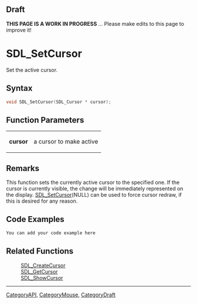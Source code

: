 
== Draft ==

'''THIS PAGE IS A WORK IN PROGRESS''' ... Please make edits to this page to improve it!
= SDL_SetCursor =

Set the active cursor.

== Syntax ==

<syntaxhighlight lang='c'>
void SDL_SetCursor(SDL_Cursor * cursor);
</syntaxhighlight>

== Function Parameters ==

{|
|'''cursor'''
|a  cursor to make active
|}

== Remarks ==

This function sets the currently active cursor to the specified one. If the
cursor is currently visible, the change will be immediately represented on
the display. [[SDL_SetCursor]](NULL) can be used to force cursor redraw, if
this is desired for any reason.

== Code Examples ==

<syntaxhighlight lang='c++'>
You can add your code example here
</syntaxhighlight>

== Related Functions ==

:[[SDL_CreateCursor]]
:[[SDL_GetCursor]]
:[[SDL_ShowCursor]]

----
[[CategoryAPI]], [[CategoryMouse]], [[CategoryDraft]]


